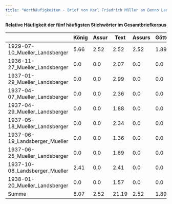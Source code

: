 ```yaml
---
title: "Worthäufigkeiten - Brief von Karl Friedrich Müller an Benno Landsberger vom 07.10.1929"
---
```


**Relative Häufigkeit der fünf häufigsten Stichwörter im Gesamtbriefkorpus**

|                                | König | Assur | Text  | Assurs | Göttern |
|--------------------------------|-------|-------|-------|--------|---------|
| 1929-07-10_Mueller_Landsberger | 5.66  | 2.52  | 2.52  | 2.52   | 1.89    |
| 1936-11-27_Mueller_Landsberger | 0.0   | 0.0   | 2.07  | 0.0    | 0.0     |
| 1937-01-29_Mueller_Landsberger | 0.0   | 0.0   | 2.99  | 0.0    | 0.0     |
| 1937-04-07_Mueller_Landsberger | 0.0   | 0.0   | 2.36  | 0.0    | 0.0     |
| 1937-04-29_Mueller_Landsberger | 0.0   | 0.0   | 1.88  | 0.0    | 0.0     |
| 1937-05-18_Mueller_Landsberger | 0.0   | 0.0   | 2.34  | 0.0    | 0.0     |
| 1937-06-19_Landsberger_Mueller | 0.0   | 0.0   | 1.36  | 0.0    | 0.0     |
| 1937-06-25_Mueller_Landsberger | 0.0   | 0.0   | 1.69  | 0.0    | 0.0     |
| 1937-10-08_Landsberger_Mueller | 2.41  | 0.0   | 2.41  | 0.0    | 0.0     |
| 1938-01-20_Mueller_Landsberger | 0.0   | 0.0   | 1.57  | 0.0    | 0.0     |
| Summe                          | 8.07  | 2.52  | 21.19 | 2.52   | 1.89    |
